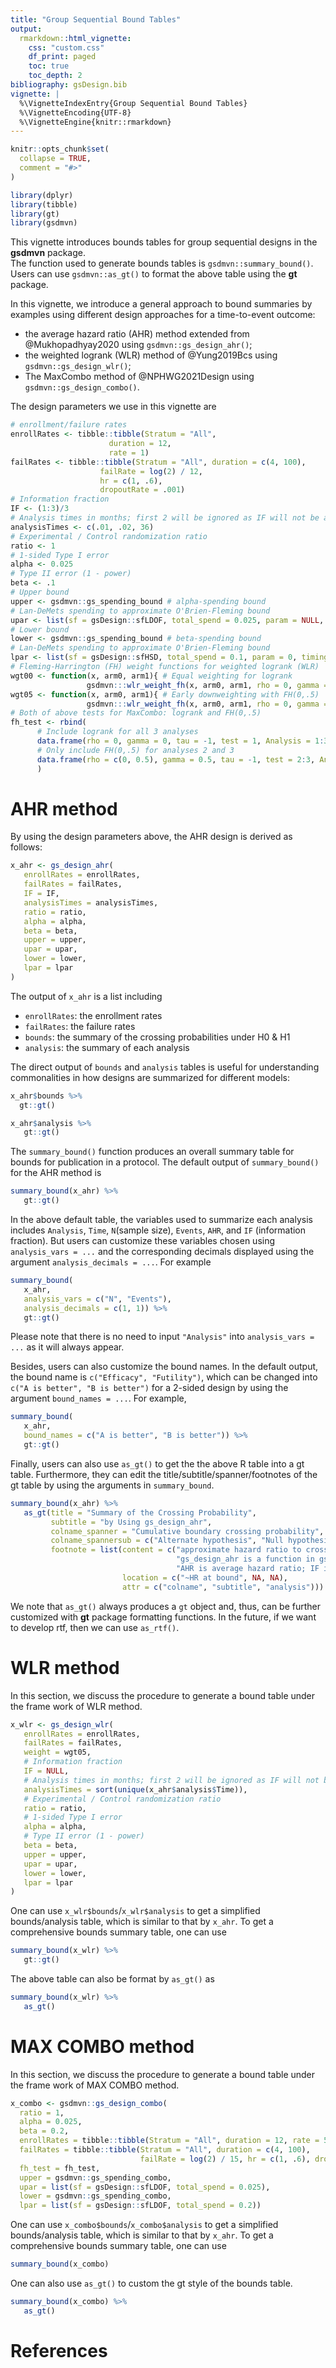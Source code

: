 ```yaml
---
title: "Group Sequential Bound Tables"
output:
  rmarkdown::html_vignette:
    css: "custom.css"
    df_print: paged
    toc: true
    toc_depth: 2
bibliography: gsDesign.bib
vignette: |
  %\VignetteIndexEntry{Group Sequential Bound Tables}
  %\VignetteEncoding{UTF-8}
  %\VignetteEngine{knitr::rmarkdown}
---
```



```r
knitr::opts_chunk$set(
  collapse = TRUE,
  comment = "#>"
)
```

```r
library(dplyr)
library(tibble)
library(gt)
library(gsdmvn)
```

This vignette introduces bounds tables for group sequential designs in the **gsdmvn** package.  
The function used to generate bounds tables is `gsdmvn::summary_bound()`. 
Users can use `gsdmvn::as_gt()` to format the above table using the **gt** package. 

In this vignette, we introduce a general approach to bound summaries by examples using different design approaches for a time-to-event outcome:

- the average hazard ratio (AHR) method extended from @Mukhopadhyay2020 using `gsdmvn::gs_design_ahr()`;
- the weighted logrank (WLR) method of @Yung2019Bcs using `gsdmvn::gs_design_wlr()`;
- The MaxCombo method of @NPHWG2021Design using `gsdmvn::gs_design_combo()`.

The design parameters we use in this vignette are

```r
# enrollment/failure rates
enrollRates <- tibble::tibble(Stratum = "All", 
                      duration = 12, 
                      rate = 1)
failRates <- tibble::tibble(Stratum = "All", duration = c(4, 100), 
                    failRate = log(2) / 12,
                    hr = c(1, .6), 
                    dropoutRate = .001)
# Information fraction
IF <- (1:3)/3 
# Analysis times in months; first 2 will be ignored as IF will not be achieved
analysisTimes <- c(.01, .02, 36)  
# Experimental / Control randomization ratio
ratio <- 1 
# 1-sided Type I error
alpha <- 0.025 
# Type II error (1 - power)
beta <- .1 
# Upper bound
upper <- gsdmvn::gs_spending_bound # alpha-spending bound
# Lan-DeMets spending to approximate O'Brien-Fleming bound
upar <- list(sf = gsDesign::sfLDOF, total_spend = 0.025, param = NULL, timing = NULL)
# Lower bound
lower <- gsdmvn::gs_spending_bound # beta-spending bound
# Lan-DeMets spending to approximate O'Brien-Fleming bound
lpar <- list(sf = gsDesign::sfHSD, total_spend = 0.1, param = 0, timing = NULL)
# Fleming-Harrington (FH) weight functions for weighted logrank (WLR)
wgt00 <- function(x, arm0, arm1){ # Equal weighting for logrank
                 gsdmvn:::wlr_weight_fh(x, arm0, arm1, rho = 0, gamma = 0)}
wgt05 <- function(x, arm0, arm1){ # Early downweighting with FH(0,.5) 
                 gsdmvn:::wlr_weight_fh(x, arm0, arm1, rho = 0, gamma = .5)}
# Both of above tests for MaxCombo: logrank and FH(0,.5)
fh_test <- rbind(
      # Include logrank for all 3 analyses
      data.frame(rho = 0, gamma = 0, tau = -1, test = 1, Analysis = 1:3, analysisTimes = c(12, 24, 36)), 
      # Only include FH(0,.5) for analyses 2 and 3
      data.frame(rho = c(0, 0.5), gamma = 0.5, tau = -1, test = 2:3, Analysis = 3, analysisTimes = 36)
      )
```

# AHR method 

By using the design parameters above, the AHR design is derived as follows:
```r
x_ahr <- gs_design_ahr(
   enrollRates = enrollRates,
   failRates = failRates,
   IF = IF, 
   analysisTimes = analysisTimes, 
   ratio = ratio, 
   alpha = alpha, 
   beta = beta, 
   upper = upper,
   upar = upar,
   lower = lower,
   lpar = lpar
)
```

The output of `x_ahr` is a list including

- `enrollRates`: the enrollment rates
- `failRates`: the failure rates
- `bounds`: the summary of the crossing probabilities under H0 \& H1
- `analysis`: the summary of each analysis

The direct output of `bounds` and `analysis` tables is useful for understanding commonalities in how designs are summarized for different models:
```r
x_ahr$bounds %>% 
  gt::gt()
```

```r
x_ahr$analysis %>% 
   gt::gt()
```

The `summary_bound()` function produces an overall summary table for bounds for publication in a protocol. 
The default output of `summary_bound()` for the AHR method is
```r
summary_bound(x_ahr) %>% 
   gt::gt()
```

In the above default table, the variables used to summarize each analysis includes `Analysis`, `Time`, `N`(sample size), `Events`, `AHR`, and `IF` (information fraction). 
But users can customize these variables chosen using `analysis_vars = ...` and the corresponding decimals displayed using the argument `analysis_decimals = ...`. 
For example
```r
summary_bound(
   x_ahr,
   analysis_vars = c("N", "Events"),
   analysis_decimals = c(1, 1)) %>% 
   gt::gt()
```
Please note that there is no need to input `"Analysis"` into `analysis_vars = ...` as it will always appear.

Besides, users can also customize the bound names. 
In the default output, the bound name is `c("Efficacy", "Futility")`, which can be changed into 
`c("A is better", "B is better")` for a 2-sided design by using the argument `bound_names = ...`.
For example,
```r
summary_bound(
   x_ahr,
   bound_names = c("A is better", "B is better")) %>% 
   gt::gt()
```

Finally, users can also use `as_gt()` to get the the above R table into a gt table.
Furthermore, they can edit the title/subtitle/spanner/footnotes of the gt table by using the arguments in `summary_bound`. 
```r
summary_bound(x_ahr) %>% 
   as_gt(title = "Summary of the Crossing Probability",
         subtitle = "by Using gs_design_ahr",
         colname_spanner = "Cumulative boundary crossing probability",
         colname_spannersub = c("Alternate hypothesis", "Null hypothesis"),
         footnote = list(content = c("approximate hazard ratio to cross bound.", 
                                     "gs_design_ahr is a function in gsdmvn.",
                                     "AHR is average hazard ratio; IF is information fraction."),
                         location = c("~HR at bound", NA, NA),
                         attr = c("colname", "subtitle", "analysis")))
```

We note that `as_gt()` always produces a `gt` object and, thus, can be further customized with **gt** package formatting functions.
In the future, if we want to develop rtf, then we can use `as_rtf()`.

# WLR method 

In this section, we discuss the procedure to generate a bound table under the frame work of WLR method.

```r
x_wlr <- gs_design_wlr(
   enrollRates = enrollRates,
   failRates = failRates,
   weight = wgt05, 
   # Information fraction
   IF = NULL, 
   # Analysis times in months; first 2 will be ignored as IF will not be achieved
   analysisTimes = sort(unique(x_ahr$analysis$Time)), 
   # Experimental / Control randomization ratio
   ratio = ratio, 
   # 1-sided Type I error
   alpha = alpha, 
   # Type II error (1 - power)
   beta = beta,   
   upper = upper,
   upar = upar,
   lower = lower,
   lpar = lpar
)
```

One can use `x_wlr$bounds`/`x_wlr$analysis` to get a simplified bounds/analysis table, which is similar to that by `x_ahr`.
To get a comprehensive bounds summary table, one can use 
```r
summary_bound(x_wlr) %>% 
   gt::gt()
```

The above table can also be format by `as_gt()` as
```r
summary_bound(x_wlr) %>% 
   as_gt()
```

# MAX COMBO method 

In this section, we discuss the procedure to generate a bound table under the frame work of MAX COMBO method.

```r
x_combo <- gsdmvn::gs_design_combo(
  ratio = 1, 
  alpha = 0.025, 
  beta = 0.2, 
  enrollRates = tibble::tibble(Stratum = "All", duration = 12, rate = 500/12),
  failRates = tibble::tibble(Stratum = "All", duration = c(4, 100), 
                             failRate = log(2) / 15, hr = c(1, .6), dropoutRate = .001), 
  fh_test = fh_test,
  upper = gsdmvn::gs_spending_combo,
  upar = list(sf = gsDesign::sfLDOF, total_spend = 0.025),
  lower = gsdmvn::gs_spending_combo,
  lpar = list(sf = gsDesign::sfLDOF, total_spend = 0.2))
```

One can use `x_combo$bounds`/`x_combo$analysis` to get a simplified bounds/analysis table, which is similar to that by `x_ahr`.
To get a comprehensive bounds summary table, one can use 

```r
summary_bound(x_combo)
```

One can also use `as_gt()` to custom the gt style of the bounds table.
```r
summary_bound(x_combo) %>% 
   as_gt()
```

# References
